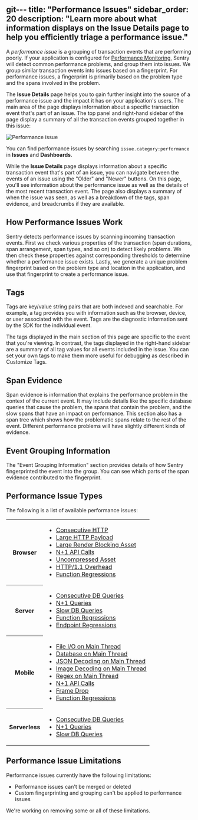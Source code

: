 git---
title: "Performance Issues"
sidebar_order: 20
description: "Learn more about what information displays on the Issue Details page to help you efficiently triage a performance issue."
---

A _performance issue_ is a grouping of transaction events that are performing poorly. If your application is configured for [Performance Monitoring](/product/performance/), Sentry will detect common performance problems, and group them into issues. We group similar transaction events into issues based on a fingerprint. For performance issues, a fingerprint is primarily based on the problem type and the spans involved in the problem.

The **Issue Details** page helps you to gain further insight into the source of a performance issue and the impact it has on your application's users. The main area of the page displays information about a specific transaction event that's part of an issue. The top panel and right-hand sidebar of the page display a summary of all the transaction events grouped together in this issue:

![Performance issue](/product/issues/issue-details/performance-issues/performance-issue-details.png)

<Note>

You can find performance issues by searching `issue.category:performance` in **Issues** and **Dashboards**.

</Note>

While the **Issue Details** page displays information about a specific transaction event that's part of an issue, you can navigate between the events of an issue using the "Older" and "Newer" buttons. On this page, you'll see information about the performance issue as well as the details of the most recent transaction event. The page also displays a summary of when the issue was seen, as well as a breakdown of the tags, span evidence, and breadcrumbs if they are available.

## How Performance Issues Work

Sentry detects performance issues by scanning incoming transaction events. First we check various properties of the transaction (span durations, span arrangement, span types, and so on) to detect likely problems. We then check these properties against corresponding thresholds to determine whether a performance issue exists. Lastly, we generate a unique problem fingerprint based on the problem type and location in the application, and use that fingerprint to create a performance issue.

## Tags

Tags are key/value string pairs that are both indexed and searchable. For example, a tag provides you with information such as the browser, device, or user associated with the event. Tags are the diagnostic information sent by the SDK for the individual event.

The tags displayed in the main section of this page are specific to the event that you're viewing. In contrast, the tags displayed in the right-hand sidebar are a summary of all tag values for all events included in the issue. You can set your own tags to make them more useful for debugging as described in Customize Tags.

## Span Evidence

Span evidence is information that explains the performance problem in the context of the current event. It may include details like the specific database queries that cause the problem, the spans that contain the problem, and the slow spans that have an impact on performance. This section also has a span tree which shows how the problematic spans relate to the rest of the event. Different performance problems will have slightly different kinds of evidence.

## Event Grouping Information

The "Event Grouping Information" section provides details of how Sentry fingerprinted the event into the group. You can see which parts of the span evidence contributed to the fingerprint.

## Performance Issue Types

The following is a list of available performance issues:

<table>
  <tr>
    <th>Browser</th>
    <td>
      <ul>
        <li>
          <a href="./consecutive-http/">Consecutive HTTP</a>
        </li>
        <li>
          <a href="./large-http-payload/">Large HTTP Payload</a>
        </li>
        <li>
          <a href="./large-render-blocking-asset/">
            Large Render Blocking Asset
          </a>
        </li>
        <li>
          <a href="./n-one-api-calls/">N+1 API Calls</a>
        </li>
        <li>
          <a href="./uncompressed-asset">Uncompressed Asset</a>
        </li>
        <li>
          <a href="./http-overhead">HTTP/1.1 Overhead</a>
        </li>
        <li>
          <a href="./function-regressions">Function Regressions</a>
        </li>
      </ul>
    </td>
  </tr>
  <tr>
    <th>Server</th>
    <td>
      <ul>
        <li>
          <a href="./consecutive-db-queries/">Consecutive DB Queries</a>
        </li>
        <li>
          <a href="./n-one-queries/">N+1 Queries</a>
        </li>
        <li>
          <a href="./slow-db-queries/">Slow DB Queries</a>
        </li>
        <li>
          <a href="./function-regressions">Function Regressions</a>
        </li>
        <li>
          <a href="./endpoint-regressions">Endpoint Regressions</a>
        </li>
      </ul>
    </td>
  </tr>
  <tr>
    <th>Mobile</th>
    <td>
      <ul>
        <li>
          <a href="./file-main-thread-io/">File I/O on Main Thread</a>
        </li>
        <li>
          <a href="./db-main-thread-io/">Database on Main Thread</a>
        </li>
        <li>
          <a href="./json-decoding-main-thread/">
            JSON Decoding on Main Thread
          </a>
        </li>
        <li>
          <a href="./image-decoding-main-thread/">
            Image Decoding on Main Thread
          </a>
        </li>
        <li>
          <a href="./regex-main-thread/">Regex on Main Thread</a>
        </li>
        <li>
          <a href="./n-one-api-calls/">N+1 API Calls</a>
        </li>
        <li>
          <a href="./frame-drop/">Frame Drop</a>
        </li>
        <li>
          <a href="./function-regressions">Function Regressions</a>
        </li>
      </ul>
    </td>
  </tr>
  <tr>
    <th>Serverless</th>
    <td>
      <ul>
        <li>
          <a href="./consecutive-db-queries/">Consecutive DB Queries</a>
        </li>
        <li>
          <a href="./n-one-queries/">N+1 Queries</a>
        </li>
        <li>
          <a href="./slow-db-queries/">Slow DB Queries</a>
        </li>
      </ul>
    </td>
  </tr>
</table>

## Performance Issue Limitations

Performance issues currently have the following limitations:

- Performance issues can't be merged or deleted
- Custom fingerprinting and grouping can't be applied to performance issues

We're working on removing some or all of these limitations.
